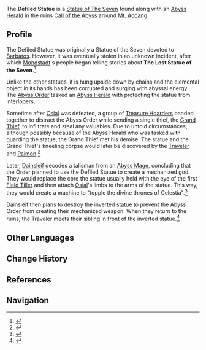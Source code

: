 {{Location Infobox
|image        = Defiled Statue.png
|type         = Point of Interest
|region       = Liyue
}}
The '''Defiled Statue''' is a [[Statue of The Seven]] found along with an [[Abyss Herald]] in the ruins [[Call of the Abyss]] around [[Mt. Aocang]].

==Profile==
The Defiled Statue was originally a Statue of the Seven devoted to [[Barbatos]]. However, it was eventually stolen in an unknown incident, after which [[Mondstadt]]'s people began telling stories about '''The Lost Statue of the Seven'''.<ref>{{Ref/Quest|Dishonorable Trial}}</ref>

Unlike the other statues, it is hung upside down by chains and the elemental object in its hands has been corrupted and surging with abyssal energy. The [[Abyss Order]] tasked an [[Abyss Herald]] with protecting the statue from interlopers.

Sometime after [[Osial]] was defeated, a group of [[Treasure Hoarders]] banded together to distract the Abyss Order while sending a single thief, the [[Grand Thief]], to infiltrate and steal any valuables. Due to untold circumstances, although possibly because of the Abyss Herald who was tasked with guarding the statue, the Grand Thief met his demise. The statue and the Grand Thief's kneeling corpse would later be discovered by the [[Traveler]] and [[Paimon]].<ref>{{Ref/Quest|Involuntary Sacrifice}}</ref>

Later, [[Dainsleif]] decodes a talisman from an [[Abyss Mage]], concluding that the Order planned to use the Defiled Statue to create a mechanized god. They would replace the core the statue usually held with the eye of the first [[Field Tiller]] and then attach [[Osial]]'s limbs to the arms of the statue. This way, they would create a machine to "topple the divine thrones of Celestia".<ref name="herald">{{Ref/Quest|A Herald Without Adherents}}</ref>

Dainsleif then plans to destroy the inverted statue to prevent the Abyss Order from creating their mechanized weapon. When they return to the ruins, the Traveler meets their sibling in front of the inverted statue.<ref>{{Ref/Quest|A Soul Set Apart}}</ref>

==Other Languages==
{{Other Languages
|en      = Defiled Statue
|zhs     = 「污秽逆位神像」
|zhs_rm  = "Wūhuì Nìwèi Shénxiàng"
|zht     = 「污穢逆位神像」
|zht_rm  = "Wūhuì Nìwèi Shénxiàng"
|zh_tl   = "Defiled Inverted God Statue"
|ja      = 「穢れた逆さ神像」
|ja_rm   = "Kegareta Sakasa Shinzou"{{Assumed}}
|ja_tl   = "Defiled Inverted God Statue"
|ko      = 「뒤집힌 {{tt|불결|不潔}}의 {{tt|신상|神像}}」
|ko_rm   = "Dwijipin Bulgyeol-ui Sinsang"
|ko_tl   = "Inverted Unclean God Statue"
|es      = Estatua profanada
|es_tl   = Profaned Statue
|fr      = Statue profanée
|fr_tl   = Profaned Statue
|ru      = Осквернённая статуя
|ru_tl   = Defiled Statue
|th      = Defiled Statue
|vi      = {{tt|Tượng|像}} {{tt|Thần|神}} {{tt|Ô Uế|污穢}}
|vi_tl   = Defiled God Statue
|de      = Entweihte Statue
|de_tl   = Desecrated Statue
|id      = Patung Ternoda
|id_tl   = Stained Statue
|pt      = Estátua Profanada
|pt_tl   = Profaned Statue
}}

==Change History==
{{Change History|1.4}}

==References==
{{Reflist}}

==Navigation==
{{PoI Navbox|Liyue}}